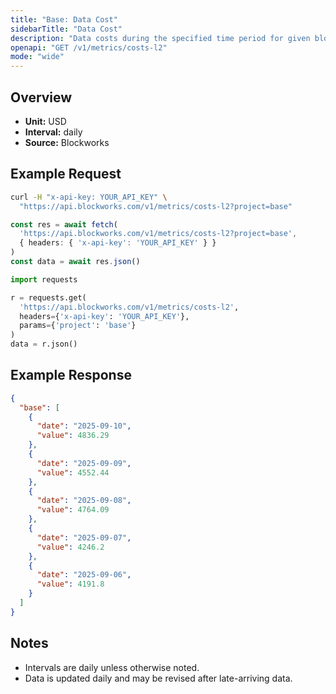 ```yaml
---
title: "Base: Data Cost"
sidebarTitle: "Data Cost"
description: "Data costs during the specified time period for given blockchain."
openapi: "GET /v1/metrics/costs-l2"
mode: "wide"
---
```


## Overview

- **Unit:** USD
- **Interval:** daily
- **Source:** Blockworks

## Example Request

<CodeGroup>

```bash cURL
curl -H "x-api-key: YOUR_API_KEY" \
  "https://api.blockworks.com/v1/metrics/costs-l2?project=base"
```

```typescript TypeScript
const res = await fetch(
  'https://api.blockworks.com/v1/metrics/costs-l2?project=base',
  { headers: { 'x-api-key': 'YOUR_API_KEY' } }
)
const data = await res.json()
```

```python Python
import requests

r = requests.get(
  'https://api.blockworks.com/v1/metrics/costs-l2',
  headers={'x-api-key': 'YOUR_API_KEY'},
  params={'project': 'base'}
)
data = r.json()
```

</CodeGroup>

## Example Response

```json
{
  "base": [
    {
      "date": "2025-09-10",
      "value": 4836.29
    },
    {
      "date": "2025-09-09",
      "value": 4552.44
    },
    {
      "date": "2025-09-08",
      "value": 4764.09
    },
    {
      "date": "2025-09-07",
      "value": 4246.2
    },
    {
      "date": "2025-09-06",
      "value": 4191.8
    }
  ]
}
```

## Notes
- Intervals are daily unless otherwise noted.
- Data is updated daily and may be revised after late-arriving data.